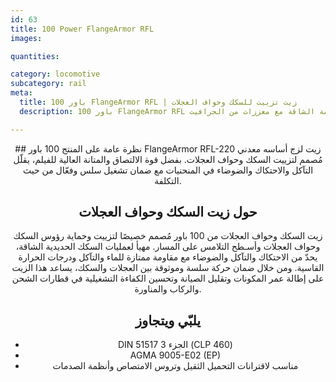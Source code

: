```yaml
---
id: 63
title: 100 Power FlangeArmor RFL
images:

quantities:

category: locomotive
subcategory: rail
meta:
  title: 100 باور FlangeArmor RFL | زيت تزييت للسكك وحواف العجلات
  description: 100 باور FlangeArmor RFL زيت لزج شبه سائل للخدمة الشاقة مع معززات من الجرافيت/MoS₂ لحواف عجلات القطار ونقاط التلامس على السكة. يضمن التصاقًا فائقًا وحماية من التآكل وتزييتًا طويل الأمد لعمليات النقل الثقيل والمنحنيات الحادة والأحمال العالية. متوافق مع DIN 51825 KP1N-20 وASTM D4950 GC-LB لأداء موثوق في قطارات الشحن والركاب والمناورة.

---
```


<Header>
  ## نظرة عامة على المنتج
100 باور FlangeArmor RFL-220 زيت لزج أساسه معدني مُصمم لتزييت السكك وحواف العجلات. بفضل قوة الالتصاق والمتانة العالية للفيلم، يقلّل التآكل والاحتكاك والضوضاء في المنحنيات مع ضمان تشغيل سلس وفعّال من حيث التكلفة.

  ## حول زيت السكك وحواف العجلات
  زيت السكك وحواف العجلات من 100 باور مُصمم خصيصًا لتزييت وحماية رؤوس السكك وحواف العجلات وأسـطح التلامس على المسار. مهيأ لعمليات السكك الحديدية الشاقة، يحدّ من الاحتكاك والتآكل والضوضاء مع مقاومة ممتازة للماء والتآكل ودرجات الحرارة القاسية. ومن خلال ضمان حركة سلسة وموثوقة بين العجلات والسكك، يساعد هذا الزيت على إطالة عمر المكونات وتقليل الصيانة وتحسين الكفاءة التشغيلية في قطارات الشحن والركاب والمناورة.

  ## يلبّي ويتجاوز
- DIN 51517 الجزء 3 (CLP 460)
- AGMA 9005-E02 (EP)
- مناسب لاقترانات التحميل الثقيل وتروس الامتصاص وأنظمة الصدمات

</Header>
